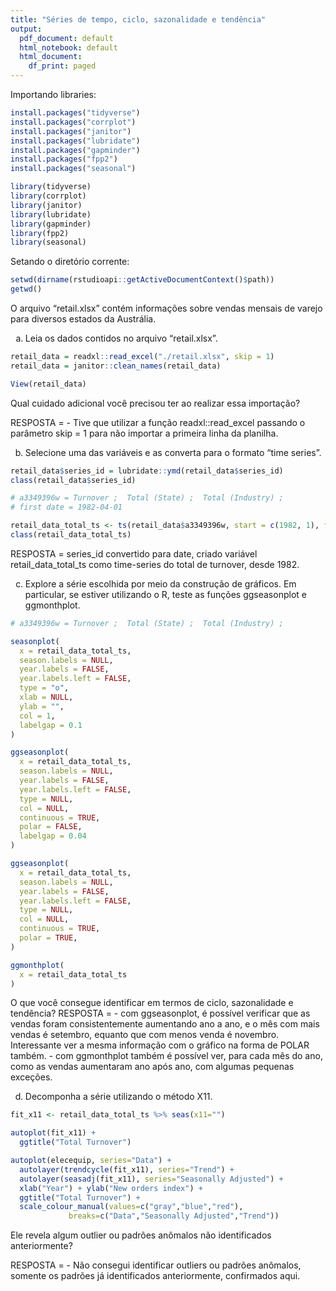 ```yaml
---
title: "Séries de tempo, ciclo, sazonalidade e tendência"
output:
  pdf_document: default
  html_notebook: default
  html_document:
    df_print: paged
---
```


Importando libraries:

```r
install.packages("tidyverse")
install.packages("corrplot")
install.packages("janitor")
install.packages("lubridate")
install.packages("gapminder")
install.packages("fpp2")
install.packages("seasonal")

library(tidyverse)
library(corrplot)
library(janitor)
library(lubridate)
library(gapminder)
library(fpp2)
library(seasonal)

```

Setando o diretório corrente:

```r
setwd(dirname(rstudioapi::getActiveDocumentContext()$path))
getwd()
```

O arquivo "retail.xlsx" contém informações sobre vendas mensais de varejo para diversos estados da Austrália.

a) Leia os dados contidos no arquivo "retail.xlsx". 

```r
retail_data = readxl::read_excel("./retail.xlsx", skip = 1)
retail_data = janitor::clean_names(retail_data)

View(retail_data)
```

Qual cuidado adicional você precisou ter ao realizar essa importação?

RESPOSTA = 
  - Tive que utilizar a função readxl::read_excel passando o parâmetro skip = 1 para não importar a primeira linha da planilha.

b) Selecione uma das variáveis e as converta para o formato "time series".

```r
retail_data$series_id = lubridate::ymd(retail_data$series_id)
class(retail_data$series_id)

# a3349396w = Turnover ;  Total (State) ;  Total (Industry) ;
# first date = 1982-04-01

retail_data_total_ts <- ts(retail_data$a3349396w, start = c(1982, 1), frequency = 12)
class(retail_data_total_ts)

```

RESPOSTA = series_id convertido para date, criado variável retail_data_total_ts como time-series do total de turnover, desde 1982.

c) Explore a série escolhida por meio da construção de gráficos. Em particular, se estiver utilizando o R, teste as funções ggseasonplot e ggmonthplot. 

```r
# a3349396w = Turnover ;  Total (State) ;  Total (Industry) ;

seasonplot(
  x = retail_data_total_ts,
  season.labels = NULL,
  year.labels = FALSE,
  year.labels.left = FALSE,
  type = "o",
  xlab = NULL,
  ylab = "",
  col = 1,
  labelgap = 0.1
)

ggseasonplot(
  x = retail_data_total_ts,
  season.labels = NULL,
  year.labels = FALSE,
  year.labels.left = FALSE,
  type = NULL,
  col = NULL,
  continuous = TRUE,
  polar = FALSE,
  labelgap = 0.04
)

ggseasonplot(
  x = retail_data_total_ts,
  season.labels = NULL,
  year.labels = FALSE,
  year.labels.left = FALSE,
  type = NULL,
  col = NULL,
  continuous = TRUE,
  polar = TRUE,
)

ggmonthplot(
  x = retail_data_total_ts
)

```

O que você consegue identificar em termos de ciclo, sazonalidade e tendência?
RESPOSTA = 
  - com ggseasonplot, é possível verificar que as vendas foram consistentemente aumentando ano a ano, e o mês com mais vendas é setembro, equanto que com menos venda é novembro. Interessante ver a mesma informação com o gráfico na forma de POLAR também.
  - com ggmonthplot também é possível ver, para cada mês do ano, como as vendas aumentaram ano após ano, com algumas pequenas exceções. 

d) Decomponha a série utilizando o método X11. 

```r
fit_x11 <- retail_data_total_ts %>% seas(x11="")

autoplot(fit_x11) +
  ggtitle("Total Turnover")

autoplot(elecequip, series="Data") +
  autolayer(trendcycle(fit_x11), series="Trend") +
  autolayer(seasadj(fit_x11), series="Seasonally Adjusted") +
  xlab("Year") + ylab("New orders index") +
  ggtitle("Total Turnover") +
  scale_colour_manual(values=c("gray","blue","red"),
             breaks=c("Data","Seasonally Adjusted","Trend"))

```

Ele revela algum outlier ou padrões anômalos não identificados anteriormente?

RESPOSTA = 
  - Não consegui identificar outliers ou padrões anômalos, somente os padrões já identificados anteriormente, confirmados aqui.

